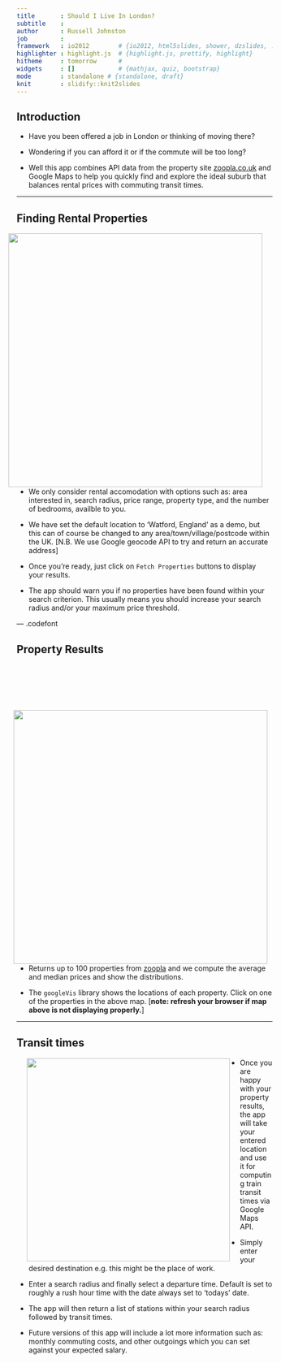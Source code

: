 ```yaml
---
title       : Should I Live In London?
subtitle    : 
author      : Russell Johnston
job         : 
framework   : io2012        # {io2012, html5slides, shower, dzslides, ...}
highlighter : highlight.js  # {highlight.js, prettify, highlight}
hitheme     : tomorrow      # 
widgets     : []            # {mathjax, quiz, bootstrap}
mode        : standalone # {standalone, draft}
knit        : slidify::knit2slides
---
```

<style>
strong {
  font-weight: bold;
}
</style>
## Introduction

- Have you been offered a job in London or thinking of moving there?  

- Wondering if you can afford it or if the commute will be too long?

- Well this app combines API data from the property site [zoopla.co.uk](http://www.zoopla.co.uk) and Google Maps to help you quickly find and explore the ideal suburb that balances rental prices with commuting transit times.

---

## Finding Rental Properties 
<img style="float:right; margin:0px 20px 0px 20px;" src="rentpanel.png" height="500px"/>

- We only consider rental accomodation with options such as: area interested in, search radius, price range, property type, and the number of bedrooms, availble to you.

- We have set the default location to 'Watford, England' as a demo,  but this can of course be changed to any area/town/village/postcode within the UK. [N.B. We use Google geocode API to try and return an accurate address]


- Once you're ready, just click on `Fetch Properties` buttons to display your results.

- The app should warn you if no properties have been found within your search criterion. This usually means you should increase your search radius and/or your maximum price threshold.



---  .codefont 

## Property Results


<img style="float:right; margin:90px 10px 0px 20px;" src="rentresults.png" width="500px"/>



```r
require(googleVis)
load("stations.Rda")
M<-gvisMap(df, "link" , "propertylink", options=list(showTip=TRUE,enableScrollWheel=TRUE,mapType='normal',width=450, height=270))
print(M,"chart")
```

- Returns up to 100 properties from [zoopla](http://www.zoopla.co.uk) and we compute the average and median prices  and show the distributions.

- The `googleVis` library shows the locations of each property. Click on one of the properties in the above map. [<strong>note: refresh your browser if map above  is not displaying properly.</strong>]

---

## Transit times

<img style="float:left; margin:0px 20px 0px 20px;" src="transit.png" height="400px"/>

- Once you are happy with your property results, the app will take your entered location and use it for computing train transit times via Google Maps API. 

- Simply enter your desired destination  e.g. this might be the place of work. 

- Enter a search radius and finally select a departure time. Default is set to roughly a rush hour time with the date always set to 'todays' date.

- The app will then return a list of stations within your search radius followed by transit times.

- Future versions of this app will include a lot more information such as: monthly commuting costs, and other outgoings which you can set against your expected salary.

